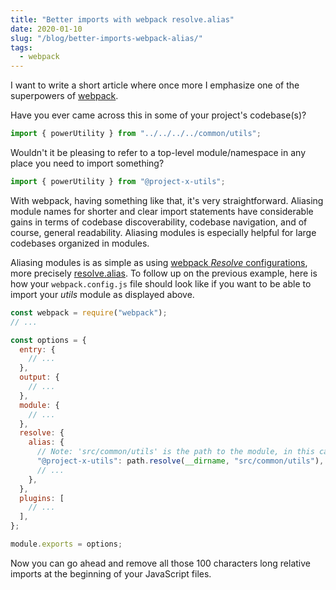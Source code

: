 ```yaml
---
title: "Better imports with webpack resolve.alias"
date: 2020-01-10
slug: "/blog/better-imports-webpack-alias/"
tags:
  - webpack
---
```



<ScrollToTopButton />

I want to write a short article where once more I emphasize one of the superpowers of <a href="https://webpack.js.org/" target="_blank" title="bundle your scripts">webpack</a>.

Have you ever came across this in some of your project's codebase(s)?

```javascript
import { powerUtility } from "../../../../common/utils";
```

Wouldn't it be pleasing to refer to a top-level module/namespace in any place you need to import something?

```javascript
import { powerUtility } from "@project-x-utils";
```

With webpack, having something like that, it's very straightforward. Aliasing module names for shorter and clear import statements have considerable gains in terms of codebase discoverability, codebase navigation, and of course, general readability. Aliasing modules is especially helpful for large codebases organized in modules.

Aliasing modules is as simple as using <a href="https://webpack.js.org/configuration/resolve/" target="_blank" title="webpack options that change how modules are resolved">webpack _Resolve_ configurations</a>, more precisely <a href="https://webpack.js.org/configuration/resolve/#resolvealias" target="_blank" title="webpack aliases to import or require certain modules more easily">resolve.alias</a>. To follow up on the previous example, here is how your `webpack.config.js` file should look like if you want to be able to import your _utils_ module as displayed above.

```javascript
const webpack = require("webpack");
// ...

const options = {
  entry: {
    // ...
  },
  output: {
    // ...
  },
  module: {
    // ...
  },
  resolve: {
    alias: {
      // Note: 'src/common/utils' is the path to the module, in this case "utils"
      "@project-x-utils": path.resolve(__dirname, "src/common/utils"),
      // ...
    },
  },
  plugins: [
    // ...
  ],
};

module.exports = options;
```

Now you can go ahead and remove all those 100 characters long relative imports at the beginning of your JavaScript files.
